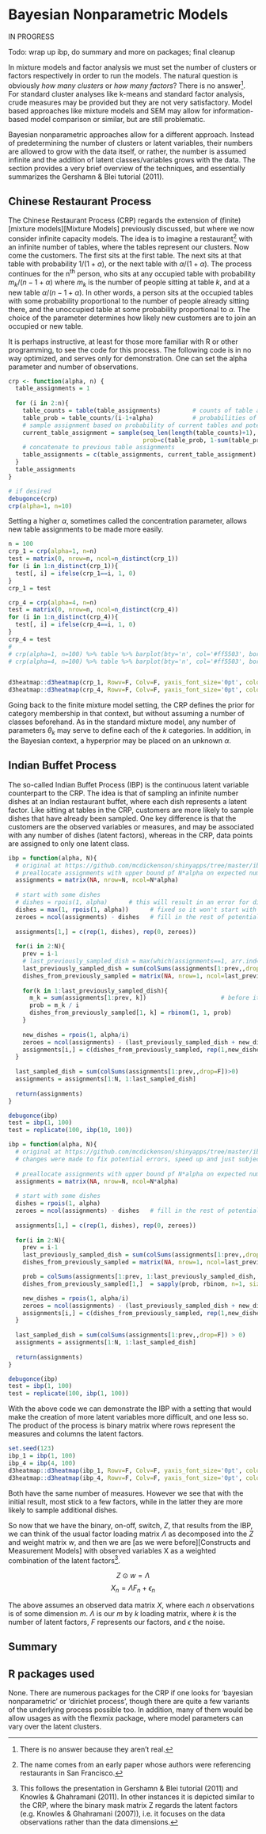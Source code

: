 # Bayesian Nonparametric Models

IN PROGRESS

Todo: wrap up ibp, do summary and more on packages; final cleanup

In mixture models and factor analysis we must set the number of clusters or factors respectively in order to run the models.  The natural question is obviously *how many clusters* or *how many factors*? There is no answer[^42].  For standard cluster analyses like k-means and standard factor analysis, crude measures may be provided but they are not very satisfactory. Model based approaches like mixture models and SEM may allow for information-based model comparison or similar, but are still problematic.

Bayesian nonparametric approaches allow for a different approach. Instead of predetermining the number of clusters or latent variables, their numbers are allowed to grow with the data itself, or rather, the number is assumed infinite and the addition of latent classes/variables grows with the data.  The section provides a very brief overview of the techniques, and essentially summarizes the Gershamn & Blei tutorial (2011).


## Chinese Restaurant Process

The Chinese Restaurant Process (CRP) regards the extension of (finite) [mixture models][Mixture Models] previously discussed, but where we now consider infinite capacity models.  The idea is to imagine a restaurant[^chinese] with an infinite number of tables, where the tables represent our clusters. Now come the customers.  The first sits at the first table.  The next sits at that table with probability $1/(1+\alpha)$, or the next table with $\alpha/(1+\alpha)$. The process continues for the n^th^ person, who sits at any occupied table with probability $m_k/(n-1+\alpha)$ where $m_k$ is the number of people sitting at table $k$, and at a new table $\alpha/(n - 1+\alpha)$.  In other words, a person sits at the occupied tables with some probability proportional to the number of people already sitting there, and the unoccupied table at some probability proportional to $\alpha$.  The choice of the parameter determines how likely new customers are to join an occupied or new table.

It is perhaps instructive, at least for those more familiar with R or other programming, to see the code for this process.  The following code is in no way optimized, and serves only for demonstration. One can set the alpha parameter and number of observations.

```r
crp <- function(alpha, n) {
  table_assignments = 1
  
  for (i in 2:n){
    table_counts = table(table_assignments)         # counts of table assignments
    table_prob = table_counts/(i-1+alpha)           # probabilities of previous table assignments
    # sample assignment based on probability of current tables and potential next table
    current_table_assignment = sample(seq_len(length(table_counts)+1), 1, 
                                      prob=c(table_prob, 1-sum(table_prob)))
    # concatenate to previous table assignments
    table_assignments = c(table_assignments, current_table_assignment)  
  }
  table_assignments
}
```

```r
# if desired
debugonce(crp)
crp(alpha=1, n=10)
```


Setting a higher $\alpha$, sometimes called the concentration parameter, allows new table assignments to be made more easily.

```r
n = 100
crp_1 = crp(alpha=1, n=n)
test = matrix(0, nrow=n, ncol=n_distinct(crp_1))
for (i in 1:n_distinct(crp_1)){
  test[, i] = ifelse(crp_1==i, 1, 0)
}
crp_1 = test

crp_4 = crp(alpha=4, n=n)
test = matrix(0, nrow=n, ncol=n_distinct(crp_4))
for (i in 1:n_distinct(crp_4)){
  test[, i] = ifelse(crp_4==i, 1, 0)
}
crp_4 = test
# 
# crp(alpha=1, n=100) %>% table %>% barplot(bty='n', col='#ff5503', border=NA, pch=19, col.axis='gray25', main=expression('alpha = 1'), col.main='gray25', xlab='Cluster', ylab='Frequency', col.lab='gray10')
# crp(alpha=4, n=100) %>% table %>% barplot(bty='n', col='#ff5503', border=NA, pch=19, col.axis='gray25', main=expression('alpha = 5'), col.main='gray25', xlab='Cluster', ylab='Frequency', col.lab='gray10')


d3heatmap::d3heatmap(crp_1, Rowv=F, Colv=F, yaxis_font_size='0pt', colors='Blues')
d3heatmap::d3heatmap(crp_4, Rowv=F, Colv=F, yaxis_font_size='0pt', colors='Blues')
```

Going back to the finite mixture model setting, the CRP defines the prior for category membership in that context, but without assuming a number of classes beforehand.  As in the standard mixture model, any number of parameters $\theta_k$ may serve to define each of the $k$ categories. In addition, in the Bayesian context, a hyperprior may be placed on an unknown $\alpha$.  


## Indian Buffet Process

The so-called Indian Buffet Process (IBP) is the continuous latent variable counterpart to the CRP. The idea is that of sampling an infinite number dishes at an Indian restaurant buffet, where each dish represents a latent factor.  Like sitting at tables in the CRP, customers are more likely to sample dishes that have already been sampled. One key difference is that the customers are the observed variables or measures, and may be associated with any number of dishes (latent factors), whereas in the CRP, data points are assigned to only one latent class.


```r
ibp = function(alpha, N){
  # original at https://github.com/mcdickenson/shinyapps/tree/master/ibp-demo
  # preallocate assignments with upper bound pf N*alpha on expected number of columns 
  assignments = matrix(NA, nrow=N, ncol=N*alpha) 
  
  # start with some dishes
  # dishes = rpois(1, alpha)      # this will result in an error for dishes_from_previously_sampled if zero
  dishes = max(1, rpois(1, alpha))      # fixed so it won't start with zero (we need at least one dish or there is no buffet!)
  zeroes = ncol(assignments) - dishes   # fill in the rest of potential dishes
  
  assignments[1,] = c(rep(1, dishes), rep(0, zeroes))
  
  for(i in 2:N){
    prev = i-1
    # last_previously_sampled_dish = max(which(assignments==1, arr.ind=T)[, 'col'])
    last_previously_sampled_dish = sum(colSums(assignments[1:prev,,drop=F])>0)    # does the same but would be faster
    dishes_from_previously_sampled = matrix(NA, nrow=1, ncol=last_previously_sampled_dish)
    
    for(k in 1:last_previously_sampled_dish){
      m_k = sum(assignments[1:prev, k])                     # before it was 1:i-1, which would attempt to index 0, though had no effect
      prob = m_k / i
      dishes_from_previously_sampled[1, k] = rbinom(1, 1, prob)
    }
    
    new_dishes = rpois(1, alpha/i)
    zeroes = ncol(assignments) - (last_previously_sampled_dish + new_dishes)
    assignments[i,] = c(dishes_from_previously_sampled, rep(1,new_dishes), rep(0, zeroes))
  }
  
  last_sampled_dish = sum(colSums(assignments[1:prev,,drop=F])>0) 
  assignments = assignments[1:N, 1:last_sampled_dish]
  
  return(assignments)
}

debugonce(ibp)
test = ibp(1, 100)
test = replicate(100, ibp(10, 100))

```


```r
ibp = function(alpha, N){
  # original at https://github.com/mcdickenson/shinyapps/tree/master/ibp-demo
  # changes were made to fix potential errors, speed up and just subjectively
  
  # preallocate assignments with upper bound pf N*alpha on expected number of columns 
  assignments = matrix(NA, nrow=N, ncol=N*alpha) 
  
  # start with some dishes
  dishes = rpois(1, alpha)      
  zeroes = ncol(assignments) - dishes   # fill in the rest of potential dishes
  
  assignments[1,] = c(rep(1, dishes), rep(0, zeroes))
  
  for(i in 2:N){
    prev = i-1
    last_previously_sampled_dish = sum(colSums(assignments[1:prev,,drop=F]) > 0)    # shortcut/speedier approach
    dishes_from_previously_sampled = matrix(NA, nrow=1, ncol=last_previously_sampled_dish)

    prob = colSums(assignments[1:prev, 1:last_previously_sampled_dish, drop=F]) / i
    dishes_from_previously_sampled[1,]  = sapply(prob, rbinom, n=1, size=1)

    new_dishes = rpois(1, alpha/i)
    zeroes = ncol(assignments) - (last_previously_sampled_dish + new_dishes)
    assignments[i,] = c(dishes_from_previously_sampled, rep(1,new_dishes), rep(0, zeroes))
  }
  
  last_sampled_dish = sum(colSums(assignments[1:prev,,drop=F]) > 0) 
  assignments = assignments[1:N, 1:last_sampled_dish]
  
  return(assignments)
}
```

```r
debugonce(ibp)
test = ibp(1, 100)
test = replicate(100, ibp(1, 100))
```


With the above code we can demonstrate the IBP with a setting that would make the creation of more latent variables more difficult, and one less so. The product of the process is binary matrix where rows represent the measures and columns the latent factors.

```r
set.seed(123)
ibp_1 = ibp(1, 100)
ibp_4 = ibp(4, 100)
d3heatmap::d3heatmap(ibp_1, Rowv=F, Colv=F, yaxis_font_size='0pt', colors='Blues')
d3heatmap::d3heatmap(ibp_4, Rowv=F, Colv=F, yaxis_font_size='0pt', colors='Blues')
```

Both have the same number of measures. However we see that with the initial result, most stick to a few factors, while in the latter they are more likely to sample additional dishes.

So now that we have the binary, on-off, switch, $Z$, that results from the IBP, we can think of the usual factor loading matrix $\Lambda$ as decomposed into the $Z$ and weight matrix $w$,  and then we are [as we were before][Constructs and Measurement Models] with observed variables X as a weighted combination of the latent factors[^maskondata].


$$Z \odot w = \Lambda$$ 
$$X_n =  \Lambda F_n + \epsilon_n$$

The above assumes an observed data matrix $X$, where each $n$ observations is of some dimension $m$.  $\Lambda$ is our $m$ by $k$ loading matrix, where $k$ is the number of latent factors, $F$ represents our factors, and $\epsilon$ the noise.

## Summary



## R packages used

None.  There are numerous packages for the CRP if one looks for 'bayesian nonparametric' or 'dirichlet process', though there are quite a few variants of the underlying process possible too. In addition, many of them would be allow usages as with the flexmix package, where model parameters can vary over the latent clusters.




[^42]: There is no answer because they aren't real.

[^chinese]: The name comes from an early paper whose authors were referencing restaurants in San Francisco.

[^maskondata]: This follows the presentation in Gershamn & Blei tutorial (2011) and Knowles & Ghahramani (2011).  In other instances it is depicted similar to the CRP, where the binary mask matrix Z regards the latent factors (e.g. Knowles & Ghahramani (2007)), i.e. it focuses on the data observations rather than the data dimensions.
